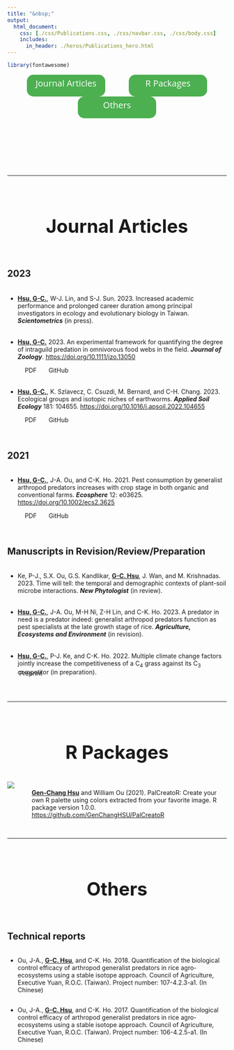 ```yaml
---
title: "&nbsp;"
output:
  html_document:
    css: [./css/Publications.css, ./css/navbar.css, ./css/body.css]
    includes:
      in_header: ./heros/Publications_hero.html
---
```


```r
library(fontawesome)

```


<!--------------- Define the style ------------------>
<link rel="stylesheet" href="https://cdn.jsdelivr.net/gh/jpswalsh/academicons@1/css/academicons.min.css">

<style>
.Section_link{
  background-color: #4CAF50;
  border: none;
  border-radius: 15px;
  color: white;
  text-align: center;
  text-decoration: none;
  display: inline-block;
  font-size: 20px;
  width: 180px;
  height: 50px;
  line-height: 2em;
  margin-right: 5%;
  margin-left: 5%;
  font-family: "Open Sans";
}

.External_link{
  border-radius: 5px;
  border: none;
  text-align: center;
  text-decoration: none;
  display: inline-block;
  width: 60px;
  margin-top: -2em;
}

h1 {text-align: center !important; 
   font-weight: bold !important; 
   font-size: 42px !important}
   
:target {
    display: block;    
    position: relative;     
    top: -150px;
    visibility: hidden;
}
</style>


<!--------------- Section link and buttons ------------------>
<div style="text-align: center">
  <a class="Section_link btn btn-primary btn-outline btn-xs" href="#Journal Articles">
    Journal Articles
  </a>
    <a class="Section_link btn btn-primary btn-outline btn-xs" href="#R Packages">
    R Packages
  </a>
    <a class="Section_link btn btn-primary btn-outline btn-xs" href="#Others">
    Others
  </a>
</div>

<br>

<div style="font-size: 100px; text-align: center">
<a href="https://orcid.org/0000-0002-6607-4382" target="_blank" style="color: #A6CE39; margin-right: 2.5%; margin-left: 2.5%;"><i class="ai ai-orcid ai"></i></a>
<a href="https://scholar.google.com/citations?user=NJ5CFXkAAAAJ&hl=en" target="_blank" style="color: black; margin-right: 2.5%; margin-left: 2.5%;"><i class="ai ai-google-scholar ai"></i></a>
</div>

<hr>
<br>
<a id="Journal Articles">
</a>



<!--------------- Publications ------------------>
# Journal Articles
<div style="height: 1em;"></div>

## 2023
<div style="height: 0.3em;"></div>

* <p><b><u>Hsu, G-C.</u></b>, W-J. Lin, and S-J. Sun. 2023. Increased academic performance and prolonged career duration among principal investigators in ecology and evolutionary biology in Taiwan. <i>**Scientometrics**</i> (in press).</p> 
<!-- <a class="External_link btn btn-primary btn-outline btn-xs" href="https://doi.org/10.1101/2022.01.31.478501" target="_blank">PDF</a> -->
<!-- <a class="External_link btn btn-primary btn-outline btn-xs" href="https://github.com/GenChangHSU/2022_Earthworm_Stable_Isotope_Niche" target="_blank">GitHub</a> -->

<div style="height: 0.3em;"></div>

* <p><b><u>Hsu, G-C.</u></b> 2023. An experimental framework for quantifying the degree of intraguild predation in omnivorous food webs in the field. <i>**Journal of Zoology**</i>.
<a href="https://doi.org/10.1111/jzo.13050" target="_blank"> https://doi.org/10.1111/jzo.13050</a></p>
<a class="External_link btn btn-primary btn-outline btn-xs" href="./Publications/Journal Articles/2023_Journal_of_Zoology.pdf" target="_blank">PDF</a>
<a class="External_link btn btn-primary btn-outline btn-xs" href="https://github.com/GenChangHSU/
2023_Framework_for_Degree_of_Intraguild_Predation" target="_blank">GitHub</a>

<div style="height: 0.3em;"></div>

* <p><b><u>Hsu, G-C.</u></b>, K. Szlavecz, C. Csuzdi, M. Bernard, and C-H. Chang. 2023. Ecological groups and isotopic niches of earthworms. <i>**Applied Soil Ecology**</i> 181: 104655.
<a href="https://doi.org/10.1016/j.apsoil.2022.104655" target="_blank"> https://doi.org/10.1016/j.apsoil.2022.104655</a></p> 
<a class="External_link btn btn-primary btn-outline btn-xs" href="./Publications/Journal Articles/2023_Applied_Soil_Ecology.pdf" target="_blank">PDF</a>
<a class="External_link btn btn-primary btn-outline btn-xs" href="https://github.com/GenChangHSU/2023_Earthworm_Stable_Isotope_Niche" target="_blank">GitHub</a>

<br>

## 2021
<div style="height: 0.3em;"></div>

* <p><b><u>Hsu, G-C.</u></b>, J-A. Ou, and C-K. Ho. 2021. Pest consumption by generalist arthropod predators increases with crop stage in both organic and conventional farms. <i>**Ecosphere**</i> 12: e03625. 
<a href="https://doi.org/10.1002/ecs2.3625" target="_blank"> https://doi.org/10.1002/ecs2.3625</a></p>
<a class="External_link btn btn-primary btn-outline btn-xs" href="./Publications/Journal Articles/2021_Ecosphere.pdf" target="_blank">PDF</a>
<a class="External_link btn btn-primary btn-outline btn-xs" href="https://github.com/GenChangHSU/2021_Pest_Consumption_by_Generalist_Arthropod_Predators_in_Rice_Farms" target="_blank">GitHub</a>

<br>

## Manuscripts in Revision/Review/Preparation

<div style="height: 0.3em;"></div>

* <p>Ke, P-J., S.X. Ou, G.S. Kandlikar, <b><u>G-C. Hsu</u></b>, J. Wan, and M. Krishnadas. 2023. Time will tell: the temporal and demographic contexts of plant-soil microbe interactions. <i>**New Phytologist**</i> (in review).</p> 
<!-- <a class="External_link btn btn-primary btn-outline btn-xs" href="https://doi.org/10.1101/2022.01.31.478501" target="_blank">Preprint</a> -->
<!-- <a class="External_link btn btn-primary btn-outline btn-xs" href="https://github.com/GenChangHSU/2022_Earthworm_Stable_Isotope_Niche" target="_blank">GitHub</a> -->

<div style="height: 0.3em;"></div>

* <p><b><u>Hsu, G-C.</u></b>, J-A. Ou, M-H Ni, Z-H Lin, and C-K. Ho. 2023. A predator in need is a predator indeed: generalist arthropod predators function as pest specialists at the late growth stage of rice. <i>**Agriculture, Ecosystems and Environment**</i> (in revision).</p> 
<!-- <a class="External_link btn btn-primary btn-outline btn-xs" href="https://doi.org/10.1101/2022.01.31.478501" target="_blank">Preprint</a> -->
<!-- <a class="External_link btn btn-primary btn-outline btn-xs" href="https://github.com/GenChangHSU/2022_Earthworm_Stable_Isotope_Niche" target="_blank">GitHub</a> -->

<div style="height: 0.3em;"></div>

* <p><b><u>Hsu, G-C.</u></b>, P-J. Ke, and C-K. Ho. 2022. Multiple climate change factors jointly increase the competitiveness of a C~4~ grass against its C~3~ competitor (in preparation). 
<!-- <i>**Nature Communications**</i> (in submission). -->
</p> 
<a class="External_link btn btn-primary btn-outline btn-xs" href="https://doi.org/10.1101/2022.09.01.506280" target="_blank">Preprint</a>
<!-- <a class="External_link btn btn-primary btn-outline btn-xs" href="https://github.com/GenChangHSU/2022_Earthworm_Stable_Isotope_Niche" target="_blank">GitHub</a> -->

<br>
<hr>
<br>


<a id="R Packages"> </a>

# R Packages
<div style="height: 1em;"></div>

<div style="display: flex;">
<a href="https://genchanghsu.github.io/PalCreatoR/" target="_blank"> <img src="./Publications/PalCreatoR.png" style="max-width: 120px; max-height: 120px; width:auto; height:auto"> </a>
<div style="padding-left: 40px; padding-top: 0.2em;">
<p target="_blank"><b><u>Gen-Chang Hsu</u></b> and William Ou (2021). PalCreatoR: Create your own R palette using colors extracted from your favorite image. R package version 1.0.0. <a href="https://github.com/GenChangHSU/PalCreatoR" target="_blank">https://github.com/GenChangHSU/PalCreatoR</a>
</div>
</div>

<br>
<hr>
<br>

<a id="Others"> </a>

# Others
<div style="height: 1em;"></div>

## Technical reports
<div style="height: 0.15em;"></div>

* <p>Ou, J-A., <b><u>G-C. Hsu</u></b>, and C-K. Ho. 2018. Quantification of the biological control efficacy of arthropod generalist predators in rice agro-ecosystems using a stable isotope approach. Council of Agriculture, Executive Yuan, R.O.C. (Taiwan). Project number: 107-4.2.3-a1. (In Chinese)</p>

<div style="height: 0.1em;"></div>

* <p>Ou, J-A., <b><u>G-C. Hsu</u></b>, and C-K. Ho. 2017. Quantification of the biological control efficacy of arthropod generalist predators in rice agro-ecosystems using a stable isotope approach. Council of Agriculture, Executive Yuan, R.O.C. (Taiwan). Project number: 106-4.2.5-a1. (In Chinese)</p>



